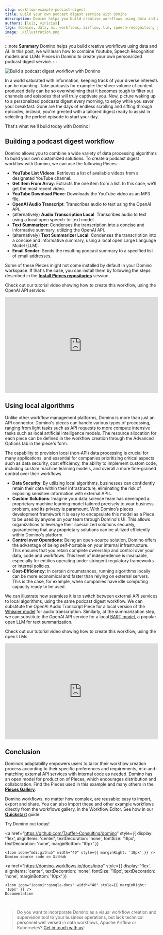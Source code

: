 ```yaml
---
slug: workflow-example-podcast-digest
title: Build your own podcast digest service with Domino
description: Domino helps you build creative workflows using data and AI. In this post, we will learn how to combine Youtube, Speech Recognition models and LLMs Pieces in Domino to create your own personalized podcast digest service.
authors: [luiz, vinicius]
tags: [domino, data, ai, workflows, airflow, llm, speech-recognition, youtube, email]
image: ./illustration.png
---
```




:::note **Summary**
Domino helps you build creative workflows using data and AI. In this post, we will learn how to combine Youtube, Speech Recognition models and LLMs Pieces in Domino to create your own personalized podcast digest service.
:::

![Build a podcast digest workflow with Domino](./illustration.png)

<!--truncate-->


In a world saturated with information, keeping track of your diverse interests can be daunting. Take podcasts for example: the sheer volume of content produced daily can be so overwhelming that it becomes tough to filter out channels and episodes that will truly captivate you. Now, picture waking up to a personalized podcasts digest every morning, to enjoy while you savor your breakfast. Gone are the days of endless scrolling and sifting through episodes, instead, you're greeted with a tailored digest ready to assist in selecting the perfect episode to start your day.

That's what we'll build today with Domino!

## Building a podcast digest workflow
Domino allows you to combine a wide variety of data processing algorithms to build your own customized solutions. To create a podcast digest workflow with Domino, we can use the following Pieces:

- **YouTube List Videos**: Retrieves a list of available videos from a designated YouTube channel.
- **Get Item From Array**: Extracts the one item from a list. In this case, we’ll get the most recent video.
- **YouTube Download Piece**: Downloads the YouTube video as an MP3 file.
- **OpenAI Audio Transcript**: Transcribes audio to text using the OpenAI API.
- (alternatively) **Audio Transcription Local**: Transcribes audio to text using a local open speech-to-text model.
- **Text Summarizer**: Condenses the transcription into a concise and informative summary, utilizing the OpenAI API.
- (alternatively) **Text Summarizer Local**: Condenses the transcription into a concise and informative summary, using a local open Large Language Model (LLM).
- **Email Sender**: Sends the resulting podcast summary to a specified list of email addresses.

Some of these Pieces might not come installed by default in your Domino workspace. If that's the case, you can install them by following the steps described in the [**Install Pieces repositories**](../docs/settings/installing_repositories) session.

Check out our tutorial video showing how to create this workflow, using the OpenAI API service:

<iframe width="100%" height="315" src="https://www.youtube.com/embed/u7S3LrrRe7A?si=cP5VZ4aova4c7Qpn" title="YouTube video player" frameborder="0" allow="accelerometer; autoplay; clipboard-write; encrypted-media; gyroscope; picture-in-picture; web-share" allowfullscreen></iframe>


## Using local algorithms
Unlike other workflow management platforms, Domino is more than just an API connector. Domino's pieces can handle various types of processing, ranging from light tasks such as API requests to more compute intensive tasks such as local artificial intelligence models. The resource allocation for each piece can be defined in the workflow creation through the Advanced Options tab in the piece's form.

The capability to provision local (non-API) data processing is crucial for many applications, and essential for companies prioritizing critical aspects such as data security, cost efficiency, the ability to implement custom code, including custom machine learning models, and overall a more fine-grained control over their workflows.

- **Data Security**: By utilizing local algorithms, businesses can confidently retain their data within their infrastructure, eliminating the risk of exposing sensitive information with external APIs.
- **Custom Solutions**: Imagine your data science team has developed a proprietary machine learning model tailored precisely to your business problem, and its privacy is paramount. With Domino’s pieces development framework it is easy to encapsulate this model as a Piece to be used by anyone on your team through Domino's UI. This allows organizations to leverage their specialized solutions securely, guaranteeing that any proprietary solutions can be utilized efficiently within Domino's platform.
- **Control over Operations**: Being an open-source solution, Domino offers the advantage of being self-hostable on your internal infrastructure. This ensures that you retain complete ownership and control over your data, code and workflows. This level of independence is invaluable, especially for entities operating under stringent regulatory frameworks or internal policies.
- **Cost-Efficiency**: In certain circumstances, running algorithms locally can be more economical and faster than relying on external servers. This is the case, for example, when companies have idle computing capacity ready to be used.

We can illustrate how seamless it is to switch between external API services to local algorithms, using the same podcast digest workflow. We can substitute the OpenAI Audio Transcript Piece for a local version of the [Whisper model](https://huggingface.co/openai/whisper-base) for audio transcription. Similarly, at the summarization step, we can substitute the OpenAI API service for a local [BART model](https://huggingface.co/facebook/bart-large), a popular open LLM for text summarization.

Check out our tutorial video showing how to create this workflow, using the open LLMs:

<iframe width="100%" height="315" src="https://www.youtube.com/embed/10HjaaO35Mk?si=r4A4-tf6jXU5gfjV" title="YouTube video player" frameborder="0" allow="accelerometer; autoplay; clipboard-write; encrypted-media; gyroscope; picture-in-picture; web-share" allowfullscreen></iframe>


## Conclusion
Domino’s adaptability empowers users to tailor their workflow creation process according to their specific preferences and requirements, mix-and-matching external API services with internal code as needed. Domino has an open model for production of Pieces, which encourages distribution and collaboration. Find the Pieces used in this example and many others in the [**Pieces Gallery**](../gallery).

Domino workflows, no matter how complex, are reusable: easy to import, export and share. You can also import these and other example workflows directly from the workflows gallery, in the Workflow Editor. See how in our [**Quickstart**](../docs/quickstart) guide.

Try Domino out today!

<a
    href="https://github.com/Tauffer-Consulting/domino"
    style={{
        display: 'flex',
        alignItems: 'center',
        textDecoration: 'none',
        fontSize: '16px',
        textDecoration: 'none',
        marginBottom: '10px'
    }}
>
    <Icon icon="mdi:github" width="40" style={{ marginRight: '10px' }} />
    Domino source code on GitHub
</a>

<a
    href="https://domino-workflows.io/docs/intro"
    style={{
        display: 'flex',
        alignItems: 'center',
        textDecoration: 'none',
        fontSize: '16px',
        textDecoration: 'none',
        marginBottom: '10px'
    }}
>
    <Icon icon="iconoir:google-docs" width="40" style={{ marginRight: '10px' }} />
    Documentation
</a>

<br/>

> Do you want to incorporate Domino as a visual workflow creation and supervision tool to your business operations, but lack technical personnel well versed in data workflows, Apache Airflow or Kubernetes? [Get in touch with us](https://domino-workflows.io/#contact)!